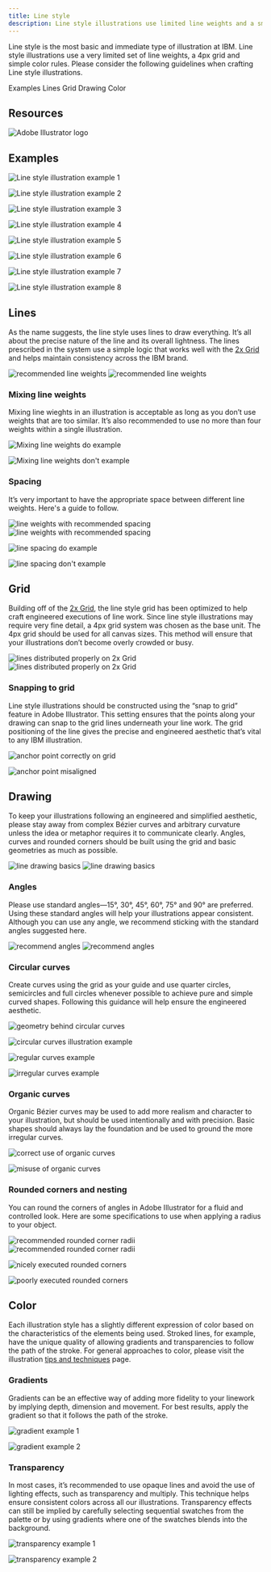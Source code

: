 ```yaml
---
title: Line style
description: Line style illustrations use limited line weights and a small grid to convey concepts with precision and yet a wide latitude for expression.
---
```



<PageDescription>

Line style is the most basic and immediate type of illustration at IBM. Line style illustrations use a very limited set of line weights, a 4px grid and simple color rules. Please consider the following guidelines when crafting Line style illustrations.

</PageDescription>

<AnchorLinks>
  <AnchorLink>Examples</AnchorLink>
  <AnchorLink>Lines</AnchorLink>
  <AnchorLink>Grid</AnchorLink>
  <AnchorLink>Drawing</AnchorLink>
  <AnchorLink>Color</AnchorLink>
</AnchorLinks>

## Resources

<Row className="resource-card-group">
<Column colMd={4} colLg={4} noGutterSm>
    <ResourceCard
      subTitle="Line style starter kit"
      aspectRatio="2:1"
      href="https://github.com/carbon-design-system/carbon/raw/master/packages/pictograms/master/pictogram-master.ai"
      actionIcon="download"
      disabled
      >

![Adobe Illustrator logo](../../images/illustrator.png)

  </ResourceCard>
</Column>
</Row>

## Examples

![Line style illustration example 1](./images/line-1.png)

<Row className={mockGallery}>

<Column colMd={4} colLg={4}>

![Line style illustration example 2](./images/line-2.png)

</Column>

<Column colMd={4} colLg={4}>

![Line style illustration example 3](./images/line-3.png)

</Column>

<Column colMd={4} colLg={4}>

![Line style illustration example 4](./images/line-4.svg)

</Column>

</Row>

![Line style illustration example 5](./images/line-5.png)

<Row className={mockGallery}>

<Column colMd={4} colLg={4}>

![Line style illustration example 6](./images/line-6.png)

</Column>

<Column colMd={4} colLg={4}>

![Line style illustration example 7](./images/line-7.png)

</Column>

<Column colMd={4} colLg={4}>

![Line style illustration example 8](./images/line-8.png)

</Column>

</Row>

## Lines

As the name suggests, the line style uses lines to draw everything. It’s all about the precise nature of the line and its overall lightness. The lines prescribed in the system use a simple logic that works well with the [2x Grid](https://www.ibm.com/design/language/2x-grid) and helps maintain consistency across the IBM brand.

<ArtDirection>

![recommended line weights](./images/lines-mobile.png)
![recommended line weights](./images/lines.png)

</ArtDirection>

### Mixing line weights

Mixing line wieghts in an illustration is acceptable as long as you don’t use weights that are too similar. It’s also recommended to use no more than four weights within a single illustration.

<DoDontRow>
<DoDont caption="Do mix line weights that have clear purpose and distinction.">

![Mixing line weights do example](./images/mixing-do.png)

</DoDont>

<DoDont type="dont" caption="Don’t mix line weights that are too similar.">

![Mixing line weights don't example](./images/mixing-dont.png)

</DoDont>
</DoDontRow>

### Spacing

It’s very important to have the appropriate space between different line weights. Here's a guide to follow.

<ArtDirection>

![line weights with recommended spacing](./images/spacing-mobile.png)
![line weights with recommended spacing](./images/spacing.png)

</ArtDirection>

<DoDontRow>
<DoDont caption="Do use line spacing greater than or equal to the line weights being used.">

![line spacing do example](./images/spacing-do.png)

</DoDont>

<DoDont type="dont" caption="Don’t use line spacing smaller than the line weights being used.">

![line spacing don't example](./images/spacing-dont.png)

</DoDont>
</DoDontRow>

## Grid

Building off of the [2x Grid](https://www.ibm.com/design/language/2x-grid), the line style grid has been optimized to help craft engineered executions of line work. Since line style illustrations may require very fine detail, a 4px grid system was chosen as the base unit. The 4px grid should be used for all canvas sizes. This method will ensure that your illustrations don’t become overly crowded or busy.

<ArtDirection>

![lines distributed properly on 2x Grid](./images/grid-mobile.png)
![lines distributed properly on 2x Grid](./images/grid.png)

</ArtDirection>

### Snapping to grid

Line style illustrations should be constructed using the “snap to grid” feature in Adobe Illustrator. This setting ensures that the points along your drawing can snap to the grid lines underneath your line work. The grid positioning of the line gives the precise and engineered aesthetic that’s vital to any IBM illustration.

<DoDontRow>
<DoDont caption="Do make sure the anchor point lands clearly on intersecting grid lines.">

![anchor point correctly on grid](./images/snapping-do.svg)

</DoDont>

<DoDont type="dont" caption="Don’t forget to use “snap to grid,” or it may result in misaligned anchor points.">

![anchor point misaligned](./images/snapping-dont.svg)

</DoDont>
</DoDontRow>

## Drawing

To keep your illustrations following an engineered and simplified aesthetic, please stay away from complex Bézier curves and arbitrary curvature unless the idea or metaphor requires it to communicate clearly. Angles, curves and rounded corners should be built using the grid and basic geometries as much as possible.

<ArtDirection>

![line drawing basics](./images/drawing-mobile.png)
![line drawing basics](./images/drawing.png)

</ArtDirection>

### Angles

Please use standard angles—15°, 30°, 45°, 60°, 75° and 90° are preferred. Using these standard angles will help your illustrations appear consistent. Although you can use any angle, we recommend sticking with the standard angles suggested here.

<ArtDirection>

![recommend angles](./images/angles-mobile.svg)
![recommend angles](./images/angles.svg)

</ArtDirection>

### Circular curves

Create curves using the grid as your guide and use quarter circles, semicircles and full circles whenever possible to achieve pure and simple curved shapes. Following this guidance will help ensure the engineered aesthetic.

<Row className={mockGallery}>

<Column colMd={4} colLg={6}>

![geometry behind circular curves](./images/curves-1.svg)

</Column>

<Column colMd={4} colLg={6}>

![circular curves illustration example](./images/curves-2.svg)

</Column>

</Row>

<DoDontRow>
<DoDont caption="Do use clear and regular curves when possible.">

![regular curves example](./images/curves-do.png)

</DoDont>

<DoDont type="dont" caption="Don't use irregular curves if they can be avoided.">

![irregular curves example](./images/curves-dont.png)

</DoDont>
</DoDontRow>

### Organic curves

Organic Bézier curves may be used to add more realism and character to your illustration, but should be used intentionally and with precision. Basic shapes should always lay the foundation and be used to ground the more irregular curves.

<Row className={mockGallery}>

<Column colMd={4} colLg={6}>

![correct use of organic curves](./images/organic-curves-1.svg)

</Column>

<Column colMd={4} colLg={6}>

![misuse of organic curves](./images/organic-curves-2.svg)

</Column>

</Row>

### Rounded corners and nesting

You can round the corners of angles in Adobe Illustrator for a fluid and controlled look. Here are some specifications to use when applying a radius to your object.

<ArtDirection>

![recommended rounded corner radii](./images/rounded-mobile.png)
![recommended rounded corner radii](./images/rounded.png)

</ArtDirection>

<DoDontRow>
<DoDont caption="Do equally space nested lines with increasing radii.">

![nicely executed rounded corners](./images/rounded-do.png)

</DoDont>

<DoDont type="dont" caption="Don't use different corner radii when nesting lines.">

![poorly executed rounded corners](./images/rounded-dont.png)

</DoDont>
</DoDontRow>

## Color

Each illustration style has a slightly different expression of color based on the characteristics of the elements being used. Stroked lines, for example, have the unique quality of allowing gradients and transparencies to follow the path of the stroke. For general approaches to color, please visit the illustration [tips and techniques](https://www.ibm.com/design/language/illustration/tips-and-techniques) page.

### Gradients

Gradients can be an effective way of adding more fidelity to your linework by implying depth, dimension and movement. For best results, apply the gradient so that it follows the path of the stroke.

<Row className={mockGallery}>

<Column colMd={4} colLg={4}>

![gradient example 1](./images/gradient-1.png)

</Column>

<Column colMd={4} colLg={4}>

![gradient example 2](./images/gradient-2.png)

</Column>

</Row>

### Transparency

In most cases, it’s recommended to use opaque lines and avoid the use of lighting effects, such as transparency and multiply. This technique helps ensure consistent colors across all our illustrations. Transparency effects can still be implied by carefully selecting sequential swatches from the palette or by using gradients where one of the swatches blends into the background.

<Row className={mockGallery}>

<Column colMd={4} colLg={4}>

![transparency example 1](./images/transparency-1.png)

</Column>

<Column colMd={4} colLg={4}>

![transparency example 2](./images/transparency-2.svg)

</Column>

</Row>